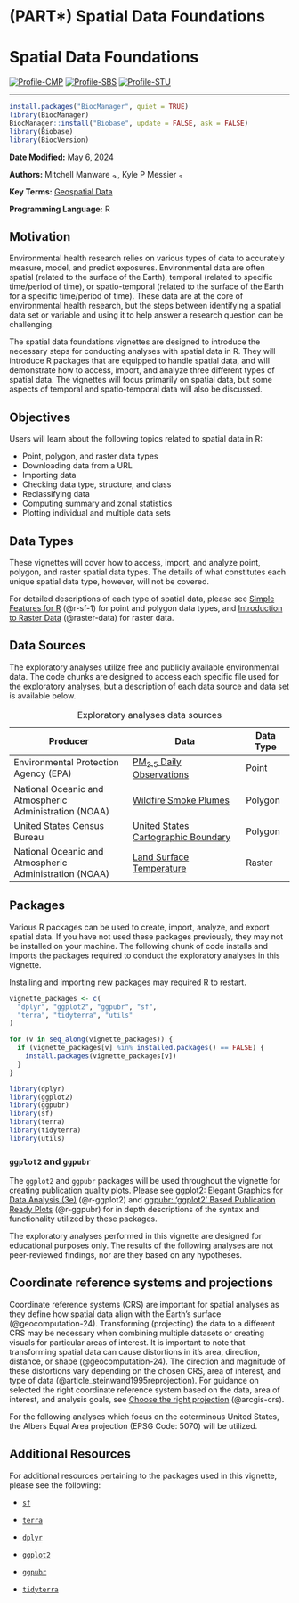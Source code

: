 # (PART\*) Spatial Data Foundations {.unnumbered .unlisted}

# **Spatial Data Foundations** {.unnumbered}

[![Profile-CMP](images/user_profiles/profilecmp.svg)](#profilecmp) [![Profile-SBS](images/user_profiles/profilesbs.svg)](#profilesbs) [![Profile-STU](images/user_profiles/profilestu.svg)](#profilestu)

------------------------------------------------------------------------

```r
install.packages("BiocManager", quiet = TRUE)
library(BiocManager)
BiocManager::install("Biobase", update = FALSE, ask = FALSE)
library(Biobase)
library(BiocVersion)
```

**Date Modified:** May 6, 2024

**Authors:** Mitchell Manware [![author-mm](images/orcid.png){width="10"}](https://orcid.org/0009-0003-6440-6106), Kyle P Messier [![author-kpm](images/orcid.png){width="10"}](https://orcid.org/0000-0001-9508-9623)

**Key Terms:** [Geospatial Data](#def-geospatial-data)

**Programming Language:** R

## Motivation {.unnumbered .unlisted}

Environmental health research relies on various types of data to accurately measure, model, and predict exposures. Environmental data are often spatial (related to the surface of the Earth), temporal (related to specific time/period of time), or spatio-temporal (related to the surface of the Earth for a specific time/period of time). These data are at the core of environmental health research, but the steps between identifying a spatial data set or variable and using it to help answer a research question can be challenging.

The spatial data foundations vignettes are designed to introduce the necessary steps for conducting analyses with spatial data in R. They will introduce R packages that are equipped to handle spatial data, and will demonstrate how to access, import, and analyze three different types of spatial data. The vignettes will focus primarily on spatial data, but some aspects of temporal and spatio-temporal data will also be discussed.

## Objectives {.unnumbered .unlisted}

Users will learn about the following topics related to spatial data in R:

-   Point, polygon, and raster data types
-   Downloading data from a URL
-   Importing data
-   Checking data type, structure, and class
-   Reclassifying data
-   Computing summary and zonal statistics
-   Plotting individual and multiple data sets

## Data Types {.unnumbered .unlisted}

These vignettes will cover how to access, import, and analyze point, polygon, and raster spatial data types. The details of what constitutes each unique spatial data type, however, will not be covered.

For detailed descriptions of each type of spatial data, please see [Simple Features for R](https://r-spatial.github.io/sf/articles/sf1.html) (@r-sf-1) for point and polygon data types, and [Introduction to Raster Data](https://datacarpentry.org/organization-geospatial/01-intro-raster-data) (@raster-data) for raster data.

## Data Sources {.unnumbered .unlisted}

The exploratory analyses utilize free and publicly available environmental data. The code chunks are designed to access each specific file used for the exploratory analyses, but a description of each data source and data set is available below.

| Producer | Data | Data Type |
|-----------------|----------------|-------|
| Environmental Protection Agency (EPA) | [PM~2.5~ Daily Observations](https://aqs.epa.gov/aqsweb/airdata/download_files.html) | Point |
| National Oceanic and Atmospheric Administration (NOAA) | [Wildfire Smoke Plumes](https://www.ospo.noaa.gov/Products/land/hms.html) | Polygon |
| United States Census Bureau | [United States Cartographic Boundary](https://www.census.gov/geographies/mapping-files/time-series/geo/carto-boundary-file.html) | Polygon |
| National Oceanic and Atmospheric Administration (NOAA) | [Land Surface Temperature](https://psl.noaa.gov/data/gridded/data.narr.html) | Raster |

: Exploratory analyses data sources

## Packages {.unnumbered .unlisted}

Various R packages can be used to create, import, analyze, and export spatial data. If you have not used these packages previously, they may not be installed on your machine. The following chunk of code installs and imports the packages required to conduct the exploratory analyses in this vignette.

::: note
Installing and importing new packages may required R to restart.
:::

```r
vignette_packages <- c(
  "dplyr", "ggplot2", "ggpubr", "sf",
  "terra", "tidyterra", "utils"
)

for (v in seq_along(vignette_packages)) {
  if (vignette_packages[v] %in% installed.packages() == FALSE) {
    install.packages(vignette_packages[v])
  }
}

library(dplyr)
library(ggplot2)
library(ggpubr)
library(sf)
library(terra)
library(tidyterra)
library(utils)
```

### `ggplot2` and `ggpubr` {.unnumbered .unlisted}

The `ggplot2` and `ggpubr` packages will be used throughout the vignette for creating publication quality plots. Please see [ggplot2: Elegant Graphics for Data Analysis (3e)](https://ggplot2-book.org/introduction) (@r-ggplot2) and [ggpubr: 'ggplot2' Based Publication Ready Plots](https://rpkgs.datanovia.com/ggpubr/) (@r-ggpubr) for in depth descriptions of the syntax and functionality utilized by these packages.

::: important
The exploratory analyses performed in this vignette are designed for educational purposes only. The results of the following analyses are not peer-reviewed findings, nor are they based on any hypotheses.
:::

## Coordinate reference systems and projections {.unnumbered .unlisted}

Coordinate reference systems (CRS) are important for spatial analyses as they define how spatial data align with the Earth's surface (@geocomputation-24). Transforming (projecting) the data to a different CRS may be necessary when combining multiple datasets or creating visuals for particular areas of interest. It is important to note that transforming spatial data can cause distortions in it's area, direction, distance, or shape (@geocomputation-24). The direction and magnitude of these distortions vary depending on the chosen CRS, area of interest, and type of data (@article_steinwand1995reprojection). For guidance on selected the right coordinate reference system based on the data, area of interest, and analysis goals, see [Choose the right projection](https://learn.arcgis.com/en/projects/choose-the-right-projection/) (@arcgis-crs).

For the following analyses which focus on the coterminous United States, the Albers Equal Area projection (EPSG Code: 5070) will be utilized.

## Additional Resources {.unnumbered .unlisted}

For additional resources pertaining to the packages used in this vignette, please see the following:

-   [`sf`](https://cran.r-project.org/web/packages/sf/sf.pdf)

-   [`terra`](https://cran.r-project.org/web/packages/terra/terra.pdf)

-   [`dplyr`](https://cran.r-project.org/web/packages/dplyr/dplyr.pdf)

-   [`ggplot2`](https://cran.r-project.org/web/packages/ggplot2/ggplot2.pdf)

-   [`ggpubr`](https://cran.r-project.org/web/packages/ggpubr/ggpubr.pdf)

-   [`tidyterra`](https://cran.r-project.org/web/packages/tidyterra/tidyterra.pdf)
